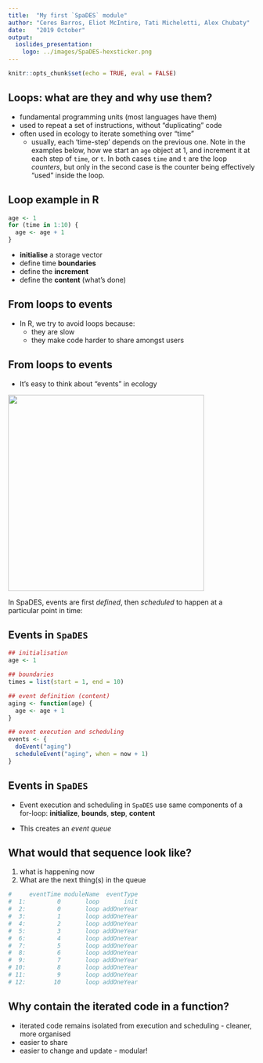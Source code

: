 ```yaml
---
title:  "My first `SpaDES` module"
author: "Ceres Barros, Eliot McIntire, Tati Micheletti, Alex Chubaty"
date:   "2019 October"
output:
  ioslides_presentation:
    logo: ../images/SpaDES-hexsticker.png
---
```


```r
knitr::opts_chunk$set(echo = TRUE, eval = FALSE)
```

<!-- TODO: reduce overlap between this and the 'loops to events' vignette -->

## Loops: what are they and why use them?

- fundamental programming units (most languages have them)
- used to repeat a set of instructions, without "duplicating" code
- often used in ecology to iterate something over "time"
  + usually, each 'time-step' depends on the previous one. Note in the examples below, how we start an `age` object at 1, and increment it at each step of `time`, or `t`. In both cases `time` and `t` are the loop *counters*, but only in the second case is the counter being effectively "used" inside the loop.

## Loop example in R

```r
age <- 1
for (time in 1:10) {
  age <- age + 1
}
```

- **initialise** a storage vector
- define time **boundaries**
- define the **increment**
- define the **content** (what's done)

## From loops to events

- In R, we try to avoid loops because:
  + they are slow
  + they make code harder to share amongst users

## From loops to events

- It's easy to think about "events" in ecology

<img src="../images/MyFirstModule/Plant_phenology.png" align="middle" width="400" margin="0 auto" />
  
In SpaDES, events are first *defined*, then *scheduled* to happen at a particular point in time:

## Events in `SpaDES`

```r
## initialisation
age <- 1                              

## boundaries
times = list(start = 1, end = 10) 

## event definition (content)
aging <- function(age) {
  age <- age + 1                
}

## event execution and scheduling
events <- {
  doEvent("aging")
  scheduleEvent("aging", when = now + 1)
}
```

## Events in `SpaDES`

- Event execution and scheduling in `SpaDES` use same components of a for-loop: **initialize**, **bounds**, **step**, **content**

- This creates an *event queue*

## What would that sequence look like?

1. what is happening now
2. What are the next thing(s) in the queue

```r
#     eventTime moduleName  eventType
#  1:         0       loop       init
#  2:         0       loop addOneYear
#  3:         1       loop addOneYear
#  4:         2       loop addOneYear
#  5:         3       loop addOneYear
#  6:         4       loop addOneYear
#  7:         5       loop addOneYear
#  8:         6       loop addOneYear
#  9:         7       loop addOneYear
# 10:         8       loop addOneYear
# 11:         9       loop addOneYear
# 12:        10       loop addOneYear 
```

## Why contain the iterated code in a function?

- iterated code remains isolated from execution and scheduling - cleaner, more organised
- easier to share
- easier to change and update - modular!
